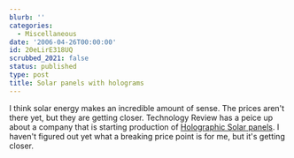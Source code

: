 ```yaml
---
blurb: ''
categories:
  - Miscellaneous
date: '2006-04-26T00:00:00'
id: 20eLirE318UQ
scrubbed_2021: false
status: published
type: post
title: Solar panels with holograms
---
```


I think solar energy makes an incredible amount of sense. The
prices aren't there yet, but they are getting closer. Technology
Review has a peice up about a company that is starting production
of
[Holographic Solar panels](http://www.technologyreview.com/read_article.aspx?id=16736&ch=biztech).
I haven't figured out yet what a breaking price point is for me,
but it's getting closer.
